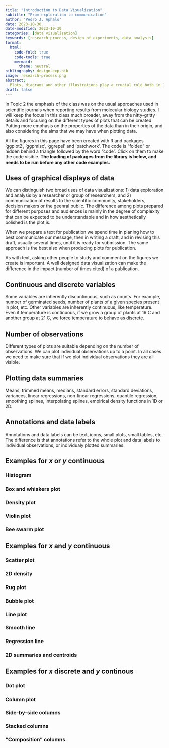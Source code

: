 ```yaml
---
title: "Introduction to Data Visualization"
subtitle: "From exploration to communication"
author: "Pedro J. Aphalo"
date: 2023-10-30
date-modified: 2023-10-30
categories: [data visualization]
keywords: [research process, design of experiments, data analysis]
format:
  html:
    code-fold: true
    code-tools: true
    mermaid:
      theme: neutral
bibliography: design-exp.bib
image: research-process.png
abstract: 
  Plots, diagrams and other illustrations play a crucial role both in 1) data analysis and 2) in communication. Illustrations can communicate research results but also ideas, such as hypotheses and scientific theories. Graphic design and cognitive psychology guide the choice of the type of illustrations used and in the choice of details of their design. Crucially, these choices are constrained by the type of information that needs to be communicated and by the expected audience and its background knowledge. Most importantly, is not to mislead the audience, and whether an illustration is misleading or not can depend on who is in the audience.
draft: false
---
```


::: callout-note
In Topic 2 the emphasis of the class was on the usual approaches used in scientific journals when reporting results from molecular biology studies. I will keep the focus in this class much broader, away from the nitty-gritty details and focusing on the different types of plots that can be created. Putting more emphasis on the properties of the data than in their origin, and also considering the aims that we may have when plotting data.
:::

::: callout-tip
All the figures in this page have been created with R and packages 'ggplot2',
'ggpmisc', 'ggrepel' and 'patchwork'. The code is "folded" or hidden behind a triangle followed by the word "code". Click on them to make the code visible. **The loading of packages from the library is below, and needs to be run before any other code examples.**
:::

## Uses of graphical displays of data

We can distinguish two broad uses of data visualizations: 1) data exploration and analysis by a researcher or group of researchers, and 2) communication of results to the scientific community, stakeholders, decision makers or the geenral public. The difference among plots prepared for different purposes and audiences is mainly in the degree of complexity that can be expected to be understandable and in how aesthetically polished is the plot is.

:::callout-attention
When we prepare a text for publication we spend time in planing how to best communicate our message, then in writing a draft, and in revising this draft, usually several times, until it is ready for submission. The same approach is the best also when producing plots for publication.

As with text, asking other people to study and comment on the figures we create is important. A well designed data visualization can make the difference in the impact (number of times cited) of a publication.
:::

## Continuous and discrete variables

Some variables are inherently discontinuous, such as counts. For example, number of germinated seeds, number of plants of a given species present in plot, etc. Other variables are inherently continuous, like temperature. Even if temperature is continuous, if we grow a group of plants at 16 C and another group at 21 C, we force temperature to behave as discrete.

## Number of observations

Different types of plots are suitable depending on the number of observations. We can plot individual observations up to a point. In all cases we need to make sure that if we plot individual observations they are all visible.

## Plotting data summaries

Means, trimmed means, medians, standard errors, standard deviations, variances, linear regressions, non-linear regressions, quantile regression, smoothing splines, interpolating splines, empirical density functions in 1D or 2D.

## Annotations and data labels

Annotations and data labels can be text, icons, small plots, small tables, etc. The difference is that annotations refer to the whole plot and data labels to individual observations, or individualy plotted summaries.

## Examples for _x_ or _y_ continuous

### Histogram

### Box and whiskers plot

### Density plot

### Violin plot

### Bee swarm plot

## Examples for _x_ and _y_ continuous

### Scatter plot

### 2D density

### Rug plot

### Bubble plot

### Line plot

### Smooth line

### Regression line

### 2D summaries and centroids

## Examples for _x_ discrete and _y_ continous

### Dot plot

### Column plot

### Side-by-side columns

### Stacked columns

### "Composition" columns







